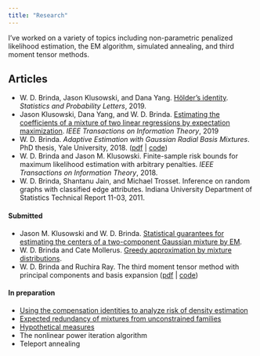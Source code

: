 ```yaml
---
title: "Research"
---
```



I've worked on a variety of topics including non-parametric penalized likelihood estimation, the EM algorithm, simulated annealing, and third moment tensor methods.


## Articles

- W. D. Brinda, Jason Klusowski, and Dana Yang. [H&ouml;lder's identity](static/papers/holders-identity.pdf). *Statistics and Probability Letters*, 2019.
- Jason Klusowski, Dana Yang, and W. D. Brinda. [Estimating the coefficients of a mixture of two linear regressions by expectation maximization](http://arxiv.org/pdf/1608.02280.pdf). *IEEE Transactions on Information Theory*, 2019
- W. D. Brinda. *Adaptive Estimation with Gaussian Radial Basis Mixtures*. PhD thesis, Yale University, 2018. ([pdf](static/papers/adaptive-estimation-with-gaussian-radial-basis-mixtures.pdf) | [code](static/papers/adaptive-estimation-with-gaussian-radial-basis-mixtures-code.zip))
- W. D. Brinda and Jason M. Klusowski. Finite-sample risk bounds for maximum likelihood estimation with arbitrary penalties. *IEEE Transactions on Information Theory*, 2018.
- W. D. Brinda, Shantanu Jain, and Michael Trosset. Inference on random graphs with classified edge attributes. Indiana University Department of Statistics Technical Report 11-03, 2011.


#### Submitted

- Jason M. Klusowski and W. D. Brinda. [Statistical guarantees for estimating the centers of a two-component Gaussian mixture by EM](https://arxiv.org/abs/1608.02280).
- W. D. Brinda and Cate Mollerus. [Greedy approximation by mixture distributions](static/papers/greedy-approximation-by-mixture-distributions.pdf).
- W. D. Brinda and Ruchira Ray. The third moment tensor method with principal components and basis expansion ([pdf](static/papers/tensor-method-with-pca-and-basis-expansion.pdf) | [code](static/papers/tensor-method-with-pca-and-basis-expansion.r))


#### In preparation

- [Using the compensation identities to analyze risk of density estimation](static/papers/using-the-compensation-identities-to-analyze-risk-of-density-estimation.pdf)
- [Expected redundancy of mixtures from unconstrained families](static/papers/expected-redundancy-of-mixtures-from-unconstrained-families.pdf)
- [Hypothetical measures](static/papers/hypothetical-measures.pdf)
- The nonlinear power iteration algorithm
- Teleport annealing


